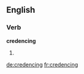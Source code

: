 
==English==

===Verb===
'''credencing'''

# {{present participle of|[[credence]]}}

[[de:credencing]]
[[fr:credencing]]